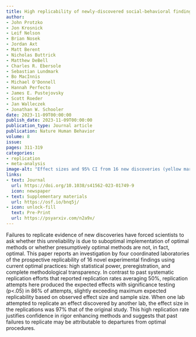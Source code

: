 ```yaml
---
title: High replicability of newly-discovered social-behavioral findings is achievable.
author:
- John Protzko
- Jon Krosnick
- Leif Nelson
- Brian Nosek
- Jordan Axt
- Matt Berent
- Nicholas Buttrick
- Matthew DeBell
- Charles R. Ebersole
- Sebastian Lundmark
- Bo MacInnis
- Michael O'Donnell
- Hannah Perfecto
- James E. Pustejovsky
- Scott Roeder
- Jan Walleczek
- Jonathan W. Schooler
date: 2023-11-09T00:00:00
publish_date: 2023-11-09T00:00:00
publication_type: Journal article
publication: Nature Human Behavior 
volume: 8
issue: 
pages: 311-319
categories:
- replication
- meta-analysis
image-alt: "Effect sizes and 95% CI from 16 new discoveries (yellow marks) in the social-behavioral sciences, each with four replications. Each lab is designated by a unique shape for observed effect size; blue marks correspond to self-replications, green marks to independent replications."
links:
- text: Journal
  url: https://doi.org/10.1038/s41562-023-01749-9
  icon: newspaper
- text: Supplementary materials
  url: https://osf.io/bnq5j/
- icon: unlock-fill
  text: Pre-Print
  url: https://psyarxiv.com/n2a9x/
---
```


Failures to replicate evidence of new discoveries have forced scientists to ask whether this unreliability is due to suboptimal implementation of optimal methods or whether presumptively optimal methods are not, in fact, optimal. This paper reports an investigation by four coordinated laboratories of the prospective replicability of 16 novel experimental findings using current optimal practices: high statistical power, preregistration, and complete methodological transparency. In contrast to past systematic replication efforts that reported replication rates averaging 50%, replication attempts here produced the expected effects with significance testing (p<.05) in 86% of attempts, slightly exceeding maximum expected replicability based on observed effect size and sample size. When one lab attempted to replicate an effect discovered by another lab, the effect size in the replications was 97% that of the original study. This high replication rate justifies confidence in rigor enhancing methods and suggests that past failures to replicate may be attributable to departures from optimal procedures.

